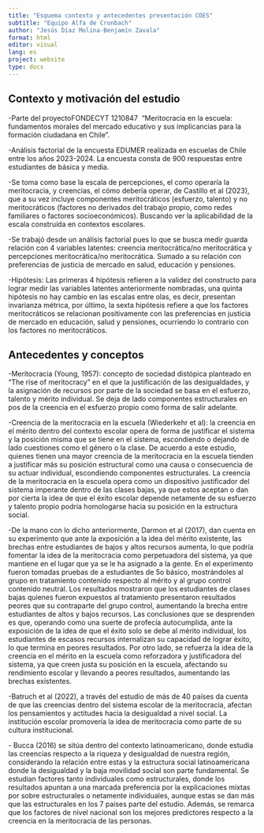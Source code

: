 ```yaml
---
title: "Esquema contexto y antecedentes presentación COES"
subtitle: "Equipo Alfa de Cronbach"
author: "Jesús Díaz Molina-Benjamín Zavala"
format: html
editor: visual
lang: es
project: website
type: docs
---
```


## **Contexto y motivación del estudio**

-Parte del proyectoFONDECYT 1210847  “Meritocracia en la escuela: fundamentos morales del mercado educativo y sus implicancias para la formación ciudadana en Chile”.

-Análisis factorial de la encuesta EDUMER realizada en escuelas de Chile entre los años 2023-2024. La encuesta consta de 900 respuestas entre estudiantes de básica y media.

-Se toma como base la escala de percepciones, el como operaría la meritocracia, y creencias, el cómo debería operar, de Castillo et al (2023), que a su vez incluye componentes meritocráticos (esfuerzo, talento) y no meritocráticos (factores no derivados del trabajo propio, como redes familiares o factores socioeconómicos). Buscando ver la aplicabilidad de la escala construída en contextos escolares.

-Se trabajó desde un análisis factorial pues lo que se busca medir guarda relación con 4 variables latentes: creencia meritocrática/no meritocrática y percepciones meritocrática/no meritocrática. Sumado a su relación con preferencias de justicia de mercado en salud, educación y pensiones.

-Hipótesis: Las primeras 4 hipótesis refieren a la validez del constructo para lograr medir las variables latentes anteriormente nombradas, una quinta hipótesis no hay cambio en las escalas entre olas, es decir, presentan invarianza métrica, por último, la sexta hipótesis refiere a que los factores meritocráticos se relacionan positivamente con las preferencias en justicia de mercado en educación, salud y pensiones, ocurriendo lo contrario con los factores no meritocráticos.

## **Antecedentes y conceptos**

-Meritocracia (Young, 1957): concepto de sociedad distópica planteado en “The rise of meritocracy” en el que la justificación de las desigualdades, y la asignación de recursos por parte de la sociedad se basa en el esfuerzo, talento y mérito individual. Se deja de lado componentes estructurales en pos de la creencia en el esfuerzo propio como forma de salir adelante.

-Creencia de la meritocracia en la escuela (Wiederkehr et al): la creencia en el mérito dentro del contexto escolar opera de forma de justificar el sistema y la posición misma que se tiene en el sistema, escondiendo o dejando de lado cuestiones como el género o la clase. De acuerdo a este estudio, quienes tienen una mayor creencia de la meritocracia en la escuela tienden a justificar más su posición estructural como una causa o consecuencia de su actuar individual, escondiendo componentes estructurales. La creencia de la meritocracia en la escuela opera como un dispositivo justificador del sistema imperante dentro de las clases bajas, ya que estos aceptan o dan por cierta la idea de que el éxito escolar depende netamente de su esfuerzo y talento propio podría homologarse hacia su posición en la estructura social.

-De la mano con lo dicho anteriormente, Darmon et al (2017), dan cuenta en su experimento que ante la exposición a la idea del mérito existente, las brechas entre estudiantes de bajos y altos recursos aumenta, lo que podría fomentar la idea de la meritocracia como perpetuadora del sistema, ya que mantiene en el lugar que ya se le ha asignado a la gente. En el experimento fueron tomadas pruebas de a estudiantes de 5o básico, mostrándoles al grupo en tratamiento contenido respecto al mérito y al grupo control contenido neutral. Los resultados mostraron que los estudiantes de clases bajas quienes fueron expuestos al tratamiento presentaron resultados peores que su contraparte del grupo control, aumentando la brecha entre estudiantes de altos y bajos recursos. Las conclusiones que se desprenden es que, operando como una suerte de profecía autocumplida, ante la exposición de la idea de que el éxito solo se debe al mérito individual, los estudiantes de escasos recursos internalizan su capacidad de lograr éxito, lo que termina en peores resultados. Por otro lado, se refuerza la idea de la creencia en el mérito en la escuela como reforzadora y justificadora del sistema, ya que creen justa su posición en la escuela, afectando su rendimiento escolar y llevando a peores resultados, aumentando las brechas existentes.

-Batruch et al (2022), a través del estudio de más de 40 países da cuenta de que las creencias dentro del sistema escolar de la meritocracia, afectan los pensamientos y actitudes hacia la desigualdad a nivel social. La institución escolar promovería la idea de meritocracia como parte de su cultura institucional.

\- Bucca (2016) se sitúa dentro del contexto latinoamericano, donde estudia las creencias respecto a la riqueza y desigualdad de nuestra región, considerando la relación entre estas y la estructura social latinoamericana donde la desigualdad y la baja movilidad social son parte fundamental. Se estudian factores tanto individuales como estructurales, donde los resultados apuntan a una marcada preferencia por la explicaciones mixtas por sobre estructurales o netamente individuales, aunque estas se dan más que las estructurales en los 7 países parte del estudio. Además, se remarca que los factores de nivel nacional son los mejores predictores respecto a la creencia en la meritocracia de las personas.
